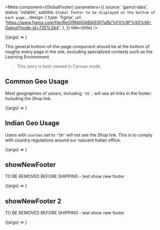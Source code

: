 
<Meta
  component={GlobalFooter}
  parameters={{
    source: 'gamut-labs',
    status: 'volatile',
    subtitle: `Global footer to be displayed on the bottom of each page.`,
    design: {
      type: 'figma',
      url:
        'https://www.figma.com/file/ReGfRNillGABAj5SlITalN/%F0%9F%93%90-Gamut?node-id=735%3A4',
    },
  }}
  title={title}
/>

<Canvas>
  <Story name="GlobalFooter">{(args) => <GlobalFooter {...args} />}</Story>
</Canvas>

<Props story="GlobalFooter" />

This general bottom-of-the-page component should be at the bottom of roughly every page in the site, excluding specialized contexts such as the Learning Environment.

> This story is best viewed in Canvas mode.

## Common Geo Usage

Most geographies of usesrs, including `'US'`, will see all links in the footer: including the _Shop_ link.

<Canvas>
  <Story name="Common Geo Usage">
    {(args) => <GlobalFooter {...args} userGeo="US" showNewFooter={false} />}
  </Story>
</Canvas>

## Indian Geo Usage

Users with `userGeo` set to `"IN"` will not see the _Shop_ link.
This is to comply with country regulations around our nascent Indian office.

<Canvas>
  <Story name="Indian Geo Usage">
    {(args) => <GlobalFooter {...args} userGeo="IN" showNewFooter={false} />}
  </Story>
</Canvas>

## showNewFooter

TO BE REMOVED BEFORE SHIPPING - test show new footer

<Canvas>
  <Story name="US showNewFooter">
    {(args) => <GlobalFooter {...args} userGeo="US" showNewFooter />}
  </Story>
</Canvas>

## showNewFooter 2

TO BE REMOVED BEFORE SHIPPING - test show new footer

<Canvas>
  <Story name="India showNewFootere">
    {(args) => <GlobalFooter {...args} userGeo="IN" showNewFooter />}
  </Story>
</Canvas>
